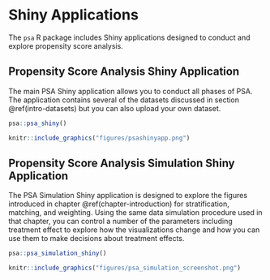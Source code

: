 # Shiny Applications {#appendix-shiny}

The `psa` R package includes Shiny applications designed to conduct and explore propensity score analysis.

## Propensity Score Analysis Shiny Application

The main PSA Shiny application allows you to conduct all phases of PSA. The application contains several of the datasets discussed in section \@ref(intro-datasets) but you can also upload your own dataset.

```r
psa::psa_shiny()
```

```r
knitr::include_graphics("figures/psashinyapp.png")
```

## Propensity Score Analysis Simulation Shiny Application

The PSA Simulation Shiny application is designed to explore the figures introduced in chapter \@ref(chapter-introduction) for stratification, matching, and weighting. Using the same data simulation procedure used in that chapter, you can control a number of the parameters including treatment effect to explore how the visualizations change and how you can use them to make decisions about treatment effects.

```r
psa::psa_simulation_shiny()
```

```r
knitr::include_graphics("figures/psa_simulation_screenshot.png")
```
